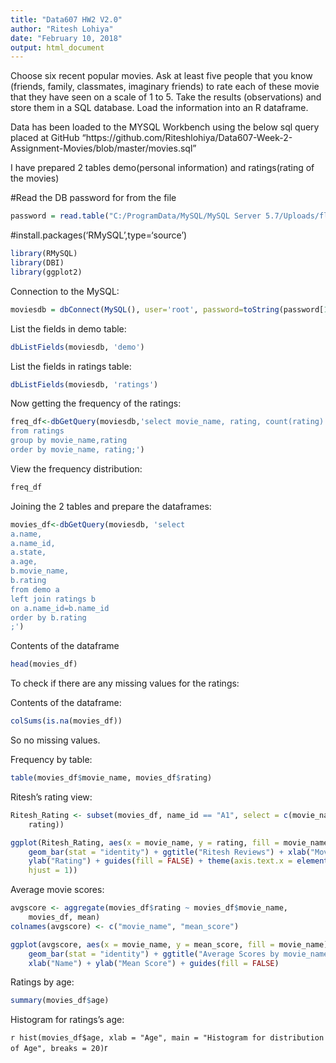```yaml
---
title: "Data607 HW2 V2.0"
author: "Ritesh Lohiya"
date: "February 10, 2018"
output: html_document
---
```


Choose six recent popular movies.  Ask at least five people that you know (friends, family, classmates, imaginary friends) to rate each of these movie that they have seen on a scale of 1 to 5.  Take the results (observations) and store them in a SQL database.  Load the information into an R dataframe.

Data has been loaded to the MYSQL Workbench using the below sql query placed at GitHub "https://github.com/Riteshlohiya/Data607-Week-2-Assignment-Movies/blob/master/movies.sql"

I have prepared 2 tables demo(personal information) and ratings(rating of the movies)

#Read the DB password for from the file
```r
password = read.table("C:/ProgramData/MySQL/MySQL Server 5.7/Uploads/flights/pass.txt")
```

#install.packages('RMySQL',type='source')
```r
library(RMySQL)
library(DBI)
library(ggplot2)
```

Connection to the MySQL:


```r
moviesdb = dbConnect(MySQL(), user='root', password=toString(password[1,1]), dbname='movies', host='localhost')
```

List the fields in demo table:

```r
dbListFields(moviesdb, 'demo')
```

List the fields in ratings table:

```r
dbListFields(moviesdb, 'ratings')
```

Now getting the frequency of the ratings:

```r
freq_df<-dbGetQuery(moviesdb,'select movie_name, rating, count(rating) as count
from ratings
group by movie_name,rating
order by movie_name, rating;')
```

View the frequency distribution:

```r
freq_df
```

Joining the 2 tables and prepare the dataframes:

```r
movies_df<-dbGetQuery(moviesdb, 'select 
a.name, 
a.name_id, 
a.state, 
a.age,
b.movie_name,
b.rating
from demo a
left join ratings b
on a.name_id=b.name_id
order by b.rating
;')
```
Contents of the dataframe
```r
head(movies_df)
```

To check if there are any missing values for the ratings:

Contents of the dataframe:

```r
colSums(is.na(movies_df))
```
So no missing values.

Frequency by table:
```r
table(movies_df$movie_name, movies_df$rating)
```

Ritesh's rating view:  

```r
Ritesh_Rating <- subset(movies_df, name_id == "A1", select = c(movie_name, 
    rating))

ggplot(Ritesh_Rating, aes(x = movie_name, y = rating, fill = movie_name)) + 
    geom_bar(stat = "identity") + ggtitle("Ritesh Reviews") + xlab("Movie_Name") + 
    ylab("Rating") + guides(fill = FALSE) + theme(axis.text.x = element_text(angle = 45, 
    hjust = 1))
```

Average movie scores:

```r
avgscore <- aggregate(movies_df$rating ~ movies_df$movie_name, 
    movies_df, mean)
colnames(avgscore) <- c("movie_name", "mean_score")

ggplot(avgscore, aes(x = movie_name, y = mean_score, fill = movie_name)) + 
    geom_bar(stat = "identity") + ggtitle("Average Scores by movie_name") + 
    xlab("Name") + ylab("Mean Score") + guides(fill = FALSE)
```

Ratings by age:

```r
summary(movies_df$age)
```

Histogram for ratings's age:

```r
hist(movies_df$age, xlab = "Age", main = "Histogram for distribution of Age", breaks = 20)
```r
